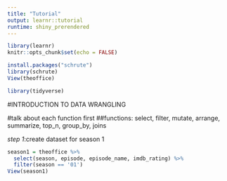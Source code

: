 ```yaml
---
title: "Tutorial"
output: learnr::tutorial
runtime: shiny_prerendered
---
```


```r
library(learnr)
knitr::opts_chunk$set(echo = FALSE)

install.packages("schrute")
library(schrute)
View(theoffice)

library(tidyverse)
```

#INTRODUCTION TO DATA WRANGLING

#talk about each function first
##functions: select, filter, mutate, arrange, summarize, top_n, group_by, joins

*step 1*:create dataset for season 1
```r
season1 = theoffice %>% 
  select(season, episode, episode_name, imdb_rating) %>% 
  filter(season == '01')
View(season1)
```











